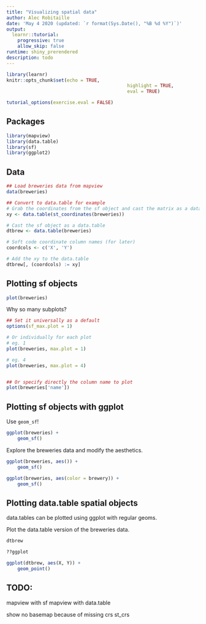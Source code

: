 ```yaml
---
title: "Visualizing spatial data"
author: Alec Robitaille
date: 'May 4 2020 (updated: `r format(Sys.Date(), "%B %d %Y")`)'
output:
  learnr::tutorial:
    progressive: true
    allow_skip: false
runtime: shiny_prerendered
description: todo
---
```


```r
library(learnr)
knitr::opts_chunk$set(echo = TRUE,
											highlight = TRUE,
											eval = TRUE)

tutorial_options(exercise.eval = FALSE)
```


## Packages

```r
library(mapview)
library(data.table)
library(sf)
library(ggplot2)
```

## Data
```r
## Load breweries data from mapview
data(breweries)

## Convert to data.table for example
# Grab the coordinates from the sf object and cast the matrix as a data.table
xy <- data.table(st_coordinates(breweries))

# Cast the sf object as a data.table
dtbrew <- data.table(breweries)

# Soft code coordinate column names (for later)
coordcols <- c('X', 'Y')

# Add the xy to the data.table
dtbrew[, (coordcols) := xy]
```


## Plotting sf objects

```r
plot(breweries)
```


Why so many subplots?

```r
## Set it universally as a default
options(sf_max.plot = 1)

# Or individually for each plot
# eg. 1
plot(breweries, max.plot = 1)

# eg. 4
plot(breweries, max.plot = 4)


## Or specify directly the column name to plot
plot(breweries['name'])
```


## Plotting sf objects with ggplot
Use `geom_sf`!

```r
ggplot(breweries) + 
	geom_sf()
```


Explore the breweries data and modify the aesthetics. 

```r
ggplot(breweries, aes()) + 
	geom_sf()
```

```r
ggplot(breweries, aes(color = brewery)) + 
	geom_sf()
```



## Plotting data.table spatial objects

data.tables can be plotted using ggplot with regular geoms. 

Plot the data.table version of the breweries data.

```r
dtbrew

??ggplot
```

```r
ggplot(dtbrew, aes(X, Y)) +
	geom_point()
```



## TODO:

mapview with sf
mapview with data.table

show no basemap because of missing crs
st_crs

